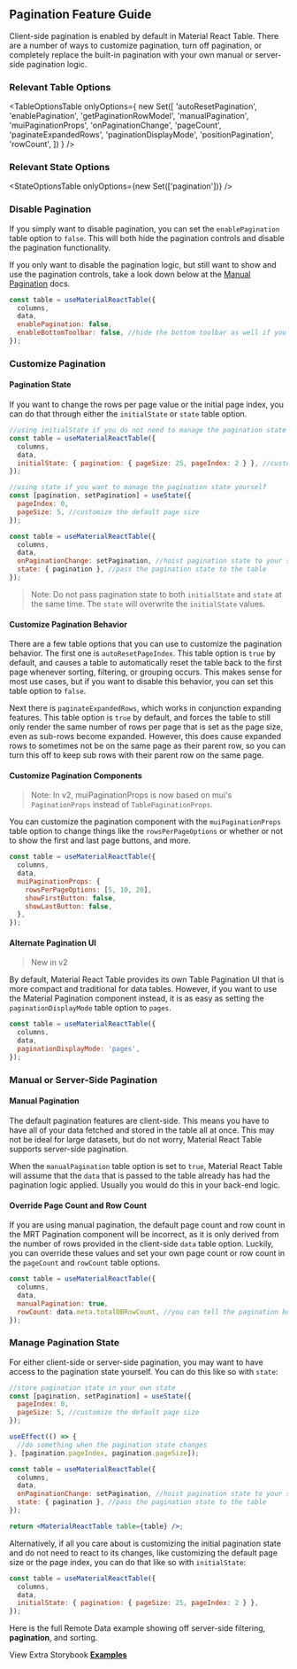 
<Head>
  <title>{'Pagination Guide - Material React Table V3 Docs'}</title>
  <meta
    name="description"
    content="How to use, customize, or disable pagination features in Material React Table"
  />
</Head>

## Pagination Feature Guide

Client-side pagination is enabled by default in Material React Table. There are a number of ways to customize pagination, turn off pagination, or completely replace the built-in pagination with your own manual or server-side pagination logic.

### Relevant Table Options

<TableOptionsTable
  onlyOptions={
    new Set([
      'autoResetPagination',
      'enablePagination',
      'getPaginationRowModel',
      'manualPagination',
      'muiPaginationProps',
      'onPaginationChange',
      'pageCount',
      'paginateExpandedRows',
      'paginationDisplayMode',
      'positionPagination',
      'rowCount',
    ])
  }
/>

### Relevant State Options

<StateOptionsTable onlyOptions={new Set(['pagination'])} />

### Disable Pagination

If you simply want to disable pagination, you can set the `enablePagination` table option to `false`. This will both hide the pagination controls and disable the pagination functionality.

If you only want to disable the pagination logic, but still want to show and use the pagination controls, take a look down below at the [Manual Pagination](#manual-or-server-side-pagination) docs.

```jsx
const table = useMaterialReactTable({
  columns,
  data,
  enablePagination: false,
  enableBottomToolbar: false, //hide the bottom toolbar as well if you want
});
```

### Customize Pagination

#### Pagination State

If you want to change the rows per page value or the initial page index, you can do that through either the `initialState` or `state` table option.

```jsx
//using initialState if you do not need to manage the pagination state yourself
const table = useMaterialReactTable({
  columns,
  data,
  initialState: { pagination: { pageSize: 25, pageIndex: 2 } }, //customize the default page size and page index
});
```

```jsx
//using state if you want to manage the pagination state yourself
const [pagination, setPagination] = useState({
  pageIndex: 0,
  pageSize: 5, //customize the default page size
});

const table = useMaterialReactTable({
  columns,
  data,
  onPaginationChange: setPagination, //hoist pagination state to your state when it changes internally
  state: { pagination }, //pass the pagination state to the table
});
```

> Note: Do not pass pagination state to both `initialState` and `state` at the same time. The `state` will overwrite the `initialState` values.

#### Customize Pagination Behavior

There are a few table options that you can use to customize the pagination behavior. The first one is `autoResetPageIndex`. This table option is `true` by default, and causes a table to automatically reset the table back to the first page whenever sorting, filtering, or grouping occurs. This makes sense for most use cases, but if you want to disable this behavior, you can set this table option to `false`.

Next there is `paginateExpandedRows`, which works in conjunction expanding features. This table option is `true` by default, and forces the table to still only render the same number of rows per page that is set as the page size, even as sub-rows become expanded. However, this does cause expanded rows to sometimes not be on the same page as their parent row, so you can turn this off to keep sub rows with their parent row on the same page.

#### Customize Pagination Components

> Note: In v2, muiPaginationProps is now based on mui's `PaginationProps` instead of `TablePaginationProps`.

You can customize the pagination component with the `muiPaginationProps` table option to change things like the `rowsPerPageOptions` or whether or not to show the first and last page buttons, and more.

```jsx
const table = useMaterialReactTable({
  columns,
  data,
  muiPaginationProps: {
    rowsPerPageOptions: [5, 10, 20],
    showFirstButton: false,
    showLastButton: false,
  },
});
```

#### Alternate Pagination UI

> New in v2

By default, Material React Table provides its own Table Pagination UI that is more compact and traditional for data tables. However, if you want to use the Material Pagination component instead, it is as easy as setting the `paginationDisplayMode` table option to `pages`.

```jsx
const table = useMaterialReactTable({
  columns,
  data,
  paginationDisplayMode: 'pages',
});
```

<AlternatePaginationExample />

### Manual or Server-Side Pagination

#### Manual Pagination

The default pagination features are client-side. This means you have to have all of your data fetched and stored in the table all at once. This may not be ideal for large datasets, but do not worry, Material React Table supports server-side pagination.

When the `manualPagination` table option is set to `true`, Material React Table will assume that the `data` that is passed to the table already has had the pagination logic applied. Usually you would do this in your back-end logic.

#### Override Page Count and Row Count

If you are using manual pagination, the default page count and row count in the MRT Pagination component will be incorrect, as it is only derived from the number of rows provided in the client-side `data` table option. Luckily, you can override these values and set your own page count or row count in the `pageCount` and `rowCount` table options.

```jsx
const table = useMaterialReactTable({
  columns,
  data,
  manualPagination: true,
  rowCount: data.meta.totalDBRowCount, //you can tell the pagination how many rows there are in your back-end data
});
```

### Manage Pagination State

For either client-side or server-side pagination, you may want to have access to the pagination state yourself. You can do this like so with `state`:

```jsx
//store pagination state in your own state
const [pagination, setPagination] = useState({
  pageIndex: 0,
  pageSize: 5, //customize the default page size
});

useEffect(() => {
  //do something when the pagination state changes
}, [pagination.pageIndex, pagination.pageSize]);

const table = useMaterialReactTable({
  columns,
  data,
  onPaginationChange: setPagination, //hoist pagination state to your state when it changes internally
  state: { pagination }, //pass the pagination state to the table
});

return <MaterialReactTable table={table} />;
```

Alternatively, if all you care about is customizing the initial pagination state and do not need to react to its changes, like customizing the default page size or the page index, you can do that like so with `initialState`:

```jsx
const table = useMaterialReactTable({
  columns,
  data,
  initialState: { pagination: { pageSize: 25, pageIndex: 2 } },
});
```

Here is the full Remote Data example showing off server-side filtering, **pagination**, and sorting.

<RemoteExample />

View Extra Storybook **[Examples](https://www.material-react-table.dev/?path=/story/features-pagination-examples)**
